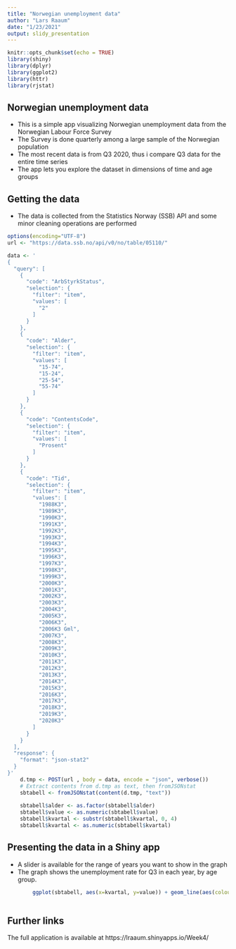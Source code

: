 ```yaml
---
title: "Norwegian unemployment data"
author: "Lars Raaum"
date: "1/23/2021"
output: slidy_presentation
---
```


```r
knitr::opts_chunk$set(echo = TRUE)
library(shiny)
library(dplyr)
library(ggplot2)
library(httr)
library(rjstat)

```

## Norwegian unemployment data
- This is a simple app visualizing Norwegian unemployment data from the Norwegian Labour Force Survey
- The Survey is done quarterly among a large sample of the Norwegian population
- The most recent data is from Q3 2020, thus i compare Q3 data for the entire time series
- The app lets you explore the dataset in dimensions of time and age groups

## Getting the data
- The data is collected from the Statistics Norway (SSB) API and some minor cleaning operations are performed 
```r
options(encoding="UTF-8")
url <- "https://data.ssb.no/api/v0/no/table/05110/"

data <- '
{
  "query": [
    {
      "code": "ArbStyrkStatus",
      "selection": {
        "filter": "item",
        "values": [
          "2"
        ]
      }
    },
    {
      "code": "Alder",
      "selection": {
        "filter": "item",
        "values": [
          "15-74",
          "15-24",
          "25-54",
          "55-74"
        ]
      }
    },
    {
      "code": "ContentsCode",
      "selection": {
        "filter": "item",
        "values": [
          "Prosent"
        ]
      }
    },
    {
      "code": "Tid",
      "selection": {
        "filter": "item",
        "values": [
          "1988K3",
          "1989K3",
          "1990K3",
          "1991K3",
          "1992K3",
          "1993K3",
          "1994K3",
          "1995K3",
          "1996K3",
          "1997K3",
          "1998K3",
          "1999K3",
          "2000K3",
          "2001K3",
          "2002K3",
          "2003K3",
          "2004K3",
          "2005K3",
          "2006K3",
          "2006K3 Gml",
          "2007K3",
          "2008K3",
          "2009K3",
          "2010K3",
          "2011K3",
          "2012K3",
          "2013K3",
          "2014K3",
          "2015K3",
          "2016K3",
          "2017K3",
          "2018K3",
          "2019K3",
          "2020K3"
        ]
      }
    }
  ],
  "response": {
    "format": "json-stat2"
  }
}'
    d.tmp <- POST(url , body = data, encode = "json", verbose())
    # Extract contents from d.tmp as text, then fromJSONstat
    sbtabell <- fromJSONstat(content(d.tmp, "text"))
    
    sbtabell$alder <- as.factor(sbtabell$alder)
    sbtabell$value <- as.numeric(sbtabell$value)
    sbtabell$kvartal <- substr(sbtabell$kvartal, 0, 4)
    sbtabell$kvartal <- as.numeric(sbtabell$kvartal)
```

## Presenting the data in a Shiny app
- A slider is available for the range of years you want to show in the graph
- The graph shows the unemployment rate for Q3 in each year, by age group.
```r

        ggplot(sbtabell, aes(x=kvartal, y=value)) + geom_line(aes(colour=alder, group = alder))
        

```

## Further links
The full application is available at https://lraaum.shinyapps.io/Week4/ 